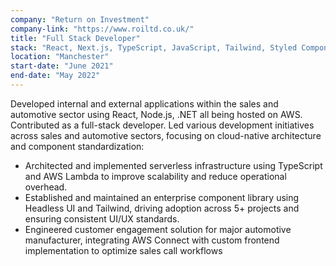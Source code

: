 ```yaml
---
company: "Return on Investment"
company-link: "https://www.roiltd.co.uk/"
title: "Full Stack Developer"
stack: "React, Next.js, TypeScript, JavaScript, Tailwind, Styled Components, Vite, SQL, Node.js, .NET, AWS"
location: "Manchester"
start-date: "June 2021"
end-date: "May 2022"
---
```


Developed internal and external applications within the sales and automotive sector using React, Node.js, .NET all being hosted on AWS.
Contributed as a full-stack developer. Led various development initiatives across sales and automotive sectors, focusing on cloud-native architecture and component standardization:

- Architected and implemented serverless infrastructure using TypeScript and AWS Lambda to improve scalability and reduce operational overhead.
- Established and maintained an enterprise component library using Headless UI and Tailwind, driving adoption across 5+ projects and ensuring consistent UI/UX standards.
- Engineered customer engagement solution for major automotive manufacturer, integrating AWS Connect with custom frontend implementation to optimize sales call workflows
